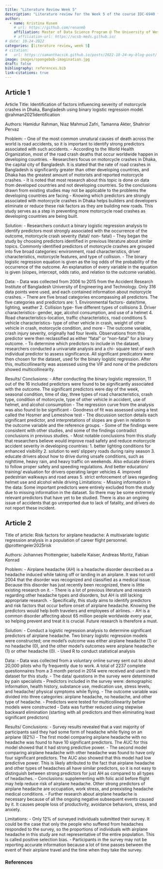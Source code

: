 ```yaml
---
title: "Literature Review Week 5"
description: "Literature review for the Week 5 of the course IDC-6940 for Fall 2025"
author:
  - name: Kristina Kusem
    # url: https://github.com/renanmb
    affiliation: Master of Data Science Program @ The University of West Florida (UWF)
    # affiliation-url: https://ucsb-meds.github.io/
# date: 10-24-2022
categories: [literature review, week 5]
# citation:
#   url: https://samanthacsik.github.io/posts/2022-10-24-my-blog-post/
image: images/spongebob-imagination.jpg
draft: false
bibliography: references.bib
link-citations: true
---
```


## Article 1

Article Title: Identification of factors influencing severity of motorcycle crashes in Dhaka, Bangladesh using binary logistic regression model. @rahman2021identification

Authors: Hamidur Rahman, Niaz Mahmud Zafri, Tamanna Akter, Shahrior Pervaz

Problem:
- One of the most common unnatural causes of death across the world is road accidents, so it is important to identify strong predictors associated with such accidents.
- According to the World Health Organization, most of the road crash deaths that occur worldwide happen in developing countries. 
- Researchers focus on motorcycle crashes in Dhaka, the capital city of Bangladesh. It is stated that the rate of road crashes in Bangladesh is significantly greater than other developing countries, and Dhaka has the greatest amount of motorists and reported motorcycle crashes.
- It is noted that most research about this topic is done on data from developed countries and not developing countries. So the conclusions drawn from existing studies may not be applicable to the problems the developing countries are facing
- Knowing which predictors are strongly associated with motorcycle crashes in Dhaka helps builders and developers eliminate or reduce these risk factors as they are building new roads. This study serves as a step in preventing more motorcycle road crashes as developing countries are being built. 

Solution:
- Researchers conduct a binary logistic regression analysis to identify predictors most strongly associated with the occurrence of the outcome, motorcycle crash severity (fatal/ non- fatal)
- They began the study by choosing predictors identified in previous literature about similar topics. Commonly identified predictors of motorcycle crashes are grouped into five broad categories: environment, road characteristics, driver characteristics, motorcycle features, and type of collision.
- The binary logistic regression equation is given as the log odds of the probability of the occurrence of the outcome. An explanation of every variable in the equation is given (slopes, intercept, odds ratio, and relation to the outcome variable).

Data:
- Data was collected from 2006 to 2015 from the Accident Research Institute of Bangladesh University of Engineering and Technology. Only 316 data points were used, and each contained information about motorcycle crashes. 
- There are five broad categories encompassing all predictors. The five categories and predictors are:
    1. Environmental factors- date/time, lighting, weather
    2. Collision type- five different types of collisions
    3. Driver characteristics- gender, age, alcohol consumption, and use of a helmet
    4. Road characteristics-location, traffic characteristics, road conditions
    5. vehicle characteristics- type of other vehicle in crash, weight of other vehicle in crash, motorcycle condition, and more 
- The outcome variable, crash injury severity, originally had four levels. Observations from this predictor were then reclassified as either “fatal” or “non-fatal” for a binary outcome.
- To determine which predictors to include in the dataset, researchers conducted a univariate analysis and a chi- square test of each individual predictor to assess significance. All significant predicators were then chosen for the dataset, used for the binary logistic regression. After this, multicollinearity was assessed using the VIF and none of the predictors showed multicollinearity.

Results/ Conclusions:
- After conducting the binary logistic regression, 11 out of the 16 included predictors were found to be significantly associated with the outcome. The significant predictors were day of the week, seasonal condition, time of day, three types of road characteristics, crash type, condition of motorcycle, type of other vehicle in accident, use of helmet, and alcohol consumption
- The regression curve from the analysis was also found to be significant
- Goodness of fit was assessed using a test called the Hosmer and Lemeshow test
- The discussion section details each significant predictor, and interpretations of slopes are given in relation to the outcome variable and the reference groups. 
- Some of the findings were consistent with other studies, and some of the findings contradict conclusions in previous studies.
- Most notable conclusions from this study that researchers believe would improve road safety and reduce motorcycle accident severity in developing countries:
    1. better lighting conditions for enhanced visibility
    2. solution to wet/ slippery roads during rainy season
    3. educate drivers about how to drive during unsafe conditions, such as nighttime, heavy rain, and heavy traffic on weekends. Also educate drivers to follow proper safety and speeding regulations. And better education/ training/ evaluation for drivers operating larger vehicles 
    4. improved pedestrian walkways and road areas
    5. strict enforcement of laws regarding helmet use and alcohol while driving
Limitations:
- Missing information in the data: Some important predictors were entirely excluded from the study due to missing information in the dataset. So there may be some extremely relevant predictors that have yet to be studied. There is also an ongoing issue of accidents that go unreported due to lack of fatality, and drivers do not report these incident. 

## Article 2

Title of article: Risk factors for airplane headache: A multivariate logistic regression analysis in a population of career flight personnel. @prottengeier2025risk

Authors: Johannes Prottengeier, Isabelle Kaiser, Andreas Moritz, Fabian Konrad

Problem:
- Airplane headache (AH) is a headache disorder described as a headache induced while taking off or landing in an airplane. It was not until 2004 that the disorder was recognized and classified as a medical issue. Because this disorder has just recently been recognized, there is little existing research on it.
- There is a lot of previous literature and research regarding other headache types and disorders, but AH is still lacking appropriate research.
- Specifically, this study aims to identify predictors and risk factors that occur before onset of airplane headache. Knowing the predictors would help both travelers and employees of airlines. 
- AH is a common disorder affecting about 65 million people worldwide every year, so helping prevent and treat it is crucial. Future research is therefore a must.

Solution:
- Conduct a logistic regression analysis to determine significant predictors of airplane headache. Two binary logistic regression models were constructed; one model’s outcome was either airplane headache (1) or no headache (0), and the other model’s outcomes were airplane headache (1) or other headache (0). 
- Used R to conduct statistical analysis

Data:
- Data was collected from a voluntary online survey sent out to about 20,000 pilots who fly frequently due to work. A total of 2237 complete questionnaires from a 3 month period in 2014 were received and used in the dataset for this study. 
- The data/ questions in the survey were determined by pain specialists
- Predictors included in the survey were: demographic information, health history, substance use, medication use, stress levels, and headache/ physical symptoms while flying.
- The outcome variable was divided into three categories: airplane headache, no headache, and other type of headache.
- Predictors were tested for multicollinearity before models were constructed
- Data was further reduced using stepwise backward elimination (starting with all predictors and then eliminating least significant predictors)

Results/ Conclusions:
- Survey results revealed that a vast majority of participants said they had some form of headache while flying on an airplane (82%)
- The first model comparing airplane headache with no headache was found to have 10 significant predictors. The AUC for this model showed that it had strong predictive power.
- The second model comparing airplane headache with other headache was found to have only four significant predictors. The AUC also showed that this model had low predictive power. This is likely attributed to the fact that airplane headache and other types of headaches all have similar predictors, so it is not easy to distinguish between strong predictors for just AH as compared to all types of headaches.
- Conclusions: supplementing with folic acid before flight may help reduce risk of airplane headache. Other strong predictors of airplane headache are occupation, work stress, and preexisting headache medical conditions.
- Further research about airplane headache is necessary because of all the ongoing negative subsequent events caused by it. It causes people loss of productivity, avoidance behaviors, stress, and anxiety.

Limitations:
- Only 12% of surveyed individuals submitted their survey. It could be the case that only the people who suffered from headaches responded to the survey, so the proportions of individuals with airplane headache in this study are not representative of the entire population. This is called positive selection bias.
- Participants in the survey may not be reporting accurate information because a lot of time passes between the event of their airplane travel and the time when they take the survey.

### References

::: {#refs}
:::